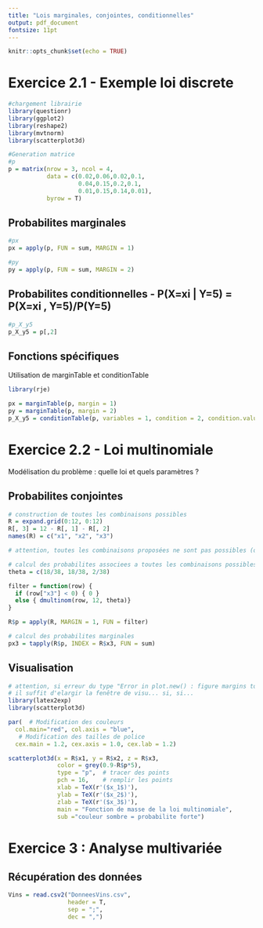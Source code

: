 ```yaml
---
title: "Lois marginales, conjointes, conditionnelles"
output: pdf_document
fontsize: 11pt
---
```

  
```r
knitr::opts_chunk$set(echo = TRUE)

```


# Exercice 2.1 - Exemple loi discrete

```r
#chargement librairie
library(questionr)
library(ggplot2)
library(reshape2)
library(mvtnorm)
library(scatterplot3d)

#Generation matrice
#p 
p = matrix(nrow = 3, ncol = 4, 
           data = c(0.02,0.06,0.02,0.1,
                    0.04,0.15,0.2,0.1,
                    0.01,0.15,0.14,0.01),
           byrow = T)

```


## Probabilites marginales
```r
#px 
px = apply(p, FUN = sum, MARGIN = 1)

#py
py = apply(p, FUN = sum, MARGIN = 2)

```

## Probabilites conditionnelles - P(X=xi | Y=5) = P(X=xi , Y=5)/P(Y=5)
```r
#p_X_y5
p_X_y5 = p[,2]

```

## Fonctions spécifiques
Utilisation de marginTable et conditionTable
```r
library(rje)

px = marginTable(p, margin = 1)
py = marginTable(p, margin = 2)
p_X_y5 = conditionTable(p, variables = 1, condition = 2, condition.value = 2)

```

# Exercice 2.2 - Loi multinomiale

Modélisation du problème : quelle loi et quels paramètres ?

## Probabilites conjointes
```r
# construction de toutes les combinaisons possibles
R = expand.grid(0:12, 0:12)
R[, 3] = 12 - R[, 1] - R[, 2]
names(R) = c("x1", "x2", "x3")

# attention, toutes les combinaisons proposées ne sont pas possibles (observez R!), il faudra en tenir compte dans la suite

```

```r
# calcul des probabilites associees a toutes les combinaisons possibles (vérifiez !)
theta = c(18/38, 18/38, 2/38)

filter = function(row) {
  if (row["x3"] < 0) { 0 }
  else { dmultinom(row, 12, theta)}
}

R$p = apply(R, MARGIN = 1, FUN = filter)

```

```r
# calcul des probabilites marginales 
px3 = tapply(R$p, INDEX = R$x3, FUN = sum)

```

## Visualisation
```r
# attention, si erreur du type "Error in plot.new() : figure margins too large"
# il suffit d'elargir la fenêtre de visu... si, si...
library(latex2exp)
library(scatterplot3d)

par(  # Modification des couleurs 
  col.main="red", col.axis = "blue",
   # Modification des tailles de police
  cex.main = 1.2, cex.axis = 1.0, cex.lab = 1.2)

scatterplot3d(x = R$x1, y = R$x2, z = R$x3, 
              color = grey(0.9-R$p*5), 
              type = "p",  # tracer des points
              pch = 16,    # remplir les points
              xlab = TeX(r'($x_1$)'),                
              ylab = TeX(r'($x_2$)'), 
              zlab = TeX(r'($x_3$)'),
              main = "Fonction de masse de la loi multinomiale",
              sub ="couleur sombre = probabilite forte")

```

# Exercice 3 : Analyse multivariée

## Récupération des données
```r
Vins = read.csv2("DonneesVins.csv", 
                 header = T,
                 sep = ";",
                 dec = ",")
```



